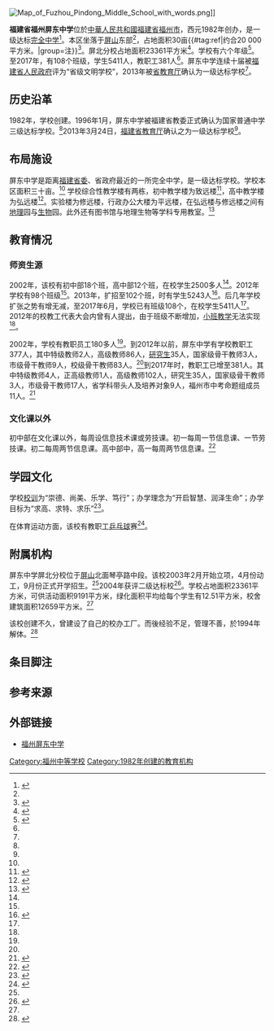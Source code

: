 {{coord|26|6|9.04|N|119|17|49.97|E|display=title|scale:10000}}
{{Infobox school
  | name        = 福建省福州屏东中学
  | other_name  =   
 | logo=   File:Fuzhou_pingdong_middle_school_badge.png
|image=福州屏东中学正门.jpg
|caption=正门
| motto       =  崇德、尚美、乐学、笃行<ref name="简介">{{Cite web|url=http://www.fzpdzx.com/ArticleDetail.aspx?ArtID=478&ColID=87 |title=福州屏东中学简介 |author=叶晓荧 |date=2012-06-19 |publisher=福州屏东中学 |accessdate=2013-09-30 |archivedate=2013-09-30 |archiveurl=https://archive.is/20130930153823/http://www.fzpdzx.com/ArticleDetail.aspx?ArtID=478&ColID=87 |deadurl=yes }}</ref>
  | established =1982年<ref name= "简介"/>
  | type        = 公立完全中学
  | religion    = 
  | affiliation =
  | district    = {{PRC}}<br/>[[福建省|福建省]][[福州市|福州市]]
  | grades      = [[初中|初中]]、[[高中|高中]]
  | principal   = 张年雄
  | dean        = 
  | college     = 
  | house       = 
  | sc          =
  | cs          =
  | faculty     = 381人<small>（2017年）</small><ref name="二〇一七简介"/>
  | staff       = 
  | students    = 5411人<small>（2017年）</small><ref name="二〇一七简介"/>
  | athletics   = 
  | conference  = 
  | colors      = 
  | mascot      = 
  | magazine    = 
  | free_label  = 
  | free_text   = 
  | address     = [[中华人民共和国|中国]][[福建省|福建]][[福州|福州]]鼓楼区屏东路39号<ref name="fzedu">{{Cite web|url=http://www.fzedu.gov.cn/jygk/ShowArticle.asp?ArticleID=20196 |title=福州屏东中学 |author=zzc |date= |publisher=福州市教育网 |accessdate=2013-09-30 |archivedate=2013-09-30 |archiveurl=https://archive.is/20130930153805/http://www.fzedu.gov.cn/jygk/ShowArticle.asp?ArticleID=20196 |deadurl=yes }}</ref>
  | telephone   = {{Tel|86|591|87841509}}<ref name="fzedu"/>
  | fax         = 059187841509<ref name="fzedu"/>
  | mail        = 
  | website     = [http://www.fzpdzx.cn/ 福州屏东中学]
}}
[[File:Map_of_Fuzhou_Pindong_Middle_School_with_words.png|thumb]]]]

'''福建省福州屏东中学'''位於[[中華人民共和國|中華人民共和國]][[福建省|福建省]][[福州市|福州市]]，西元1982年创办，是一级达标[[完全中学|完全中学]]<ref name="nhaidu">{{Cite web|url=http://fj.qq.com/a/20130430/000001.htm|title=福州2013年普高招生计划 一类校录取三成学生将|date=2013-04-30|author=齐榕|publisher=腾讯网|work=东南快报|accessdate=2018-04-05|quote=因为今年屏东中学和师大二附中升格为一类校……|archive-date=2014-07-25|archive-url=https://web.archive.org/web/20140725233910/http://fj.qq.com/a/20130430/000001.htm|dead-url=no}}</ref>。本区坐落于[[屏山_(福州)|屏山]]东部<ref name="简介"/>，占地面积30亩{{#tag:ref|约合20 000平方米。|group=注}}<ref name="daibiao">{{Cite web|url=http://www.fzpdzx.com/ArticleDetail.aspx?ArtID=320&ColID=62 |title=福州屏东中学第七届十二次教工代表大会 |author=叶晓荧 |date=2012-07-10 |publisher=福州屏东中学 |accessdate=2013-09-30 |archivedate=2013-09-30 |archiveurl=https://archive.is/20130930153818/http://www.fzpdzx.com/ArticleDetail.aspx?ArtID=320&ColID=62 |deadurl=yes }}</ref>。屏北分校占地面积23361平方米<ref name=fenxiao>{{Cite web|url=http://www.fzpdzx.com:8002/xxgk/ShowArticle.asp?ArticleID=563 |title=福州屏东中学屏北分校概况 |date=2007-03-23 |publisher=福州屏东中学 |accessdate=2013-09-30 |archivedate=2013-09-30 |archiveurl=https://archive.is/20130930153836/http://www.fzpdzx.com:8002/xxgk/ShowArticle.asp?ArticleID=563 |deadurl=yes }}</ref>。学校有六个年级<ref name=":0">{{Cite journal|title=迈向新目标 实现新跨越|author=游振平|url=http://www.cqvip.com/qk/81647x/200205/10973769.html|journal=福建教学研究|issue=5|doi=|others=|year=2002|volume=|page=4-5|pmid=}}</ref>。至2017年，有108个班级，学生5411人，教职工381人<ref name="二〇一七简介"/>。屏东中学连续十届被[[福建省人民政府|福建省人民政府]]评为“省级文明学校”，2013年被[[福建省教育厅|省教育厅]]确认为一级达标学校<ref name="简介"/>。

== 历史沿革 ==
1982年，学校创建。1996年1月，屏东中学被福建省教委正式确认为国家普通中学三级达标学校。<ref name=":0" />2013年3月24日，[[福建省教育厅|福建省教育厅]]确认之为一级达标学校<ref name="简介" />。

==布局施设==
屏东中学是距离[[中国共产党福建省委员会|福建省委]]、省政府最近的一所完全中学，是一级达标学校。学校本区面积三十亩。<ref name="daibiao"/>
{{multiple image
 | align     = right
 | direction = vertical
 | header    = 
 | width     = 300
 | image1    = Fuzhou Pindong Middle School Playground Northeast 01.jpg
 | alt1      = 
 | caption1  = 福州屏东中学[[操场|操场]]东北方向[[全景图|全景图]]
 | image2    = Fuzhou Pingdong Middle School Playground Southwest.jpg
 | alt2      = 
 | caption2  = 福州屏东中学操场西南方向全景图
}}
学校综合性教学楼有两栋，初中教学楼为致远楼<ref>{{Cite web|url=http://www.fzpdzx.cn/ArticleDetail.aspx?ArtID=3751&ColID=105|title=屏东中学初中教学楼-致远楼|accessdate=2017-07-10|author=|date=2015-12-03|publisher=福建省福州屏东中学|archiveurl=https://web.archive.org/web/20170710150716/http://www.fzpdzx.cn/ArticleDetail.aspx?ArtID=3751&ColID=105|archivedate=2017-07-10}}</ref>，高中教学楼为弘远楼<ref>{{Cite web|url=http://www.fzpdzx.cn/ArticleDetail.aspx?ArtID=3752&ColID=105|title=屏东中学高中教学楼-弘远楼|accessdate=2017-07-10|author=|date=2015-12-03|publisher=福建省福州屏东中学|archiveurl=https://web.archive.org/web/20170710150751/http://www.fzpdzx.cn/ArticleDetail.aspx?ArtID=3752&ColID=105|archivedate=2017-07-10}}</ref>。实验楼为修远楼，行政办公大楼为平远楼，在弘远楼与修远楼之间有[[地理|地理]]园与[[生物|生物]]园。此外还有图书馆与地理生物等学科专用教室。<ref>{{Cite web|url=http://www.fzpdzx.com/ArticleLists.aspx?ColID=105 |title=校园风光 |publisher=福州屏东中学 |accessdate=2013-09-30 |archivedate=2013-09-30 |archiveurl=https://archive.is/20130930153801/http://www.fzpdzx.com/ArticleLists.aspx?ColID=105 |deadurl=yes }}</ref>

==教育情况==

=== 师资生源 ===
2002年，该校有初中部18个班，高中部12个班，在校学生2500多人<ref name=":0" />。2012年学校有98个班级<ref name="daibiao"/>。2013年，扩招至102个班，时有学生5243人<ref name="简介">{{Cite web|url=http://www.fzpdzx.com/ArticleDetail.aspx?ArtID=478&ColID=87 |title=福州屏东中学简介 |author=叶晓荧 |date=2012-06-19 |publisher=福州屏东中学 |accessdate=2013-09-30 |archivedate=2013-09-30 |archiveurl=https://archive.is/20130930153823/http://www.fzpdzx.com/ArticleDetail.aspx?ArtID=478&ColID=87 |deadurl=yes }}</ref>。后几年学校扩张之势有增无减，至2017年6月，学校已有班级108个，在校学生5411人<ref name="二〇一七简介"/>。2012年的校教工代表大会内曾有人提出，由于班级不断增加，[[小班小校|小班教学]]无法实现<ref name="daibiao"/>。

2002年，学校有教职员工180多人<ref name=":0" />。到2012年以前，屏东中学有学校教职工377人，其中特级教师2人，高级教师86人，[[研究生|研究生]]35人，国家级骨干教师3人，市级骨干教师9人，校级骨干教师83人。<ref name="简介"/>到2017年时，教职工已增至381人。其中特级教师4人，正高级教师1人，高级教师102人，研究生35人，国家级骨干教师3人，市级骨干教师17人，省学科带头人及培养对象9人，福州市中考命题组成员11人。<ref name="二〇一七简介">{{Cite web |url= http://m.fzpdzx.com/xxgk/xxjj/2017/0613/176.html |title= 福州屏东中学简介 |author= 叶晓荧  |date=2017-06-13 |publisher= 福州屏东中学 |accessdate= 2017-07-08|archivedate=2017-07-10|archiveurl=https://web.archive.org/web/20170710151807/http://m.fzpdzx.com/xxgk/xxjj/2017/0613/176.html }}</ref>

=== 文化课以外 ===
初中部在文化课以外，每周设信息技术课或劳技课。初一每周一节信息课、一节劳技课。初二每周两节信息课。高中部中，高一每周两节信息课。<ref>{{Cite journal|title=抓“五点”带全面扎实稳步推进课程改革|author=周灵|url=http://www.cqvip.com/qk/81647x/200311/8980155.html|journal=福建教学研究|issue=11|doi=|others=赵景伦|year=2003|volume=|page=4-5|pmid=}}</ref>{{Rp|5}}

==学园文化==
学校[[校训|校训]]为“崇德、尚美、乐学、笃行”；办学理念为“开启智慧、润泽生命”；办学目标为“求高、求特、求乐”<ref>{{Cite web|url=http://www.fzpdzx.com:8002/xxgk/ShowArticle.asp?ArticleID=570 |title=求真务实、努力创新、办出特色 福州屏东中学简介 |date=2007-03-26 |publisher=福州屏东中学 |accessdate=2013-09-30 |archivedate=2013-09-30 |archiveurl=https://archive.is/20130930154949/http://www.fzpdzx.com:8002/xxgk/ShowArticle.asp?ArticleID=570 |deadurl=yes }}</ref>。

在体育运动方面，该校有教职工[[乒乓球|乒乓球]]赛<ref>{{Cite news|url=http://www.sohu.com/a/141008234_742349 |title= 2017年福州屏东中学“苏宁杯”教工乒乓球赛成功举办 |author= 庄怿 |date=2017-05-16 |publisher= 搜狐网 |accessdate= 2017-07-08 }}</ref>。

== 附属机构 ==
屏东中学屏北分校位于[[屏山_(福州)|屏山]]北面琴亭路中段。该校2003年2月开始立项，4月份动工，9月份正式开学招生。<ref name="fenxiao" />2004年获评二级达标校<ref>{{Cite journal|title=风鹏正举谱华章——福州屏东中学快速发展探因|author=谢海泓|url=http://m.jinyueya.com/magazine/28476781.htm|journal=福建教育：中学版|issue=12|doi=|others=|year=2011|volume=|page=|pmid=|quote=2004年在同类校中最早获评二级达标校}}</ref>。学校占地面积23361平方米，可供活动面积9191平方米，绿化面积平均给每个学生有12.51平方米，校舍建筑面积12659平方米。<ref name="fenxiao" />

该校创建不久，曾建设了自己的校办工厂。而後经验不足，管理不善，於1994年解体。<ref>{{Cite journal|title=受派外出筹款，怎就变成了自动离职？|author=官观|url=http://www.cqvip.com/qk/81012a/200504/15543458.html|journal=开放潮|issue=4|doi=|others=|year=2005|volume=|page=44-45|pmid=}}</ref>{{Rp|44}}

==条目脚注==
{{refbegin|2}}
<references group="注" />
{{refend}}
==参考来源==
{{reflist|2}}

==外部链接==
*[http://www.fzpdzx.cn 福州屏东中学]
{{福建省一级达标高级中学}}
[[Category:福州中等学校|Category:福州中等学校]]
[[Category:1982年创建的教育机构|Category:1982年创建的教育机构]]
